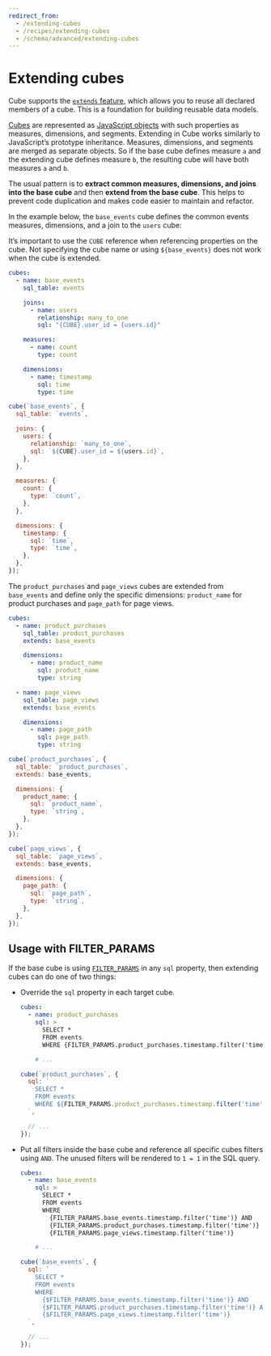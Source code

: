 ```yaml
---
redirect_from:
  - /extending-cubes
  - /recipes/extending-cubes
  - /schema/advanced/extending-cubes
---
```


# Extending cubes

Cube supports the [`extends` feature][ref-schema-ref-cube-extends], which allows
you to reuse all declared members of a cube. This is a foundation for building
reusable data models.

[Cubes][ref-schema-concepts-cubes] are represented as [JavaScript
objects][mdn-js-objects] with such properties as measures, dimensions, and
segments. Extending in Cube works similarly to JavaScript’s prototype
inheritance. Measures, dimensions, and segments are merged as separate objects.
So if the base cube defines measure `a` and the extending cube defines measure
`b`, the resulting cube will have both measures `a` and `b`.

The usual pattern is to **extract common measures, dimensions, and joins into
the base cube** and then **extend from the base cube**. This helps to prevent
code duplication and makes code easier to maintain and refactor.

In the example below, the `base_events` cube defines the common events measures,
dimensions, and a join to the `users` cube:

<InfoBox>

It’s important to use the `CUBE` reference when referencing properties on the
cube. Not specifying the cube name or using `${base_events}` does not work when
the cube is extended.

</InfoBox>

<CodeTabs>

```yaml
cubes:
  - name: base_events
    sql_table: events

    joins:
      - name: users
        relationship: many_to_one
        sql: "{CUBE}.user_id = {users.id}"

    measures:
      - name: count
        type: count

    dimensions:
      - name: timestamp
        sql: time
        type: time
```

```javascript
cube(`base_events`, {
  sql_table: `events`,

  joins: {
    users: {
      relationship: `many_to_one`,
      sql: `${CUBE}.user_id = ${users.id}`,
    },
  },

  measures: {
    count: {
      type: `count`,
    },
  },

  dimensions: {
    timestamp: {
      sql: `time`,
      type: `time`,
    },
  },
});
```

</CodeTabs>

The `product_purchases` and `page_views` cubes are extended from `base_events` and
define only the specific dimensions: `product_name` for product purchases and
`page_path` for page views.

<CodeTabs>

```yaml
cubes:
  - name: product_purchases
    sql_table: product_purchases
    extends: base_events

    dimensions:
      - name: product_name
        sql: product_name
        type: string

  - name: page_views
    sql_table: page_views
    extends: base_events

    dimensions:
      - name: page_path
        sql: page_path
        type: string
```

```javascript
cube(`product_purchases`, {
  sql_table: `product_purchases`,
  extends: base_events,

  dimensions: {
    product_name: {
      sql: `product_name`,
      type: `string`,
    },
  },
});

cube(`page_views`, {
  sql_table: `page_views`,
  extends: base_events,

  dimensions: {
    page_path: {
      sql: `page_path`,
      type: `string`,
    },
  },
});
```

</CodeTabs>

## Usage with FILTER_PARAMS

If the base cube is using [`FILTER_PARAMS`][ref-schema-ref-cube-filter-params]
in any `sql` property, then extending cubes can do one of two things:

- Override the `sql` property in each target cube.

  <CodeTabs>

  ```yaml
  cubes:
    - name: product_purchases
      sql: >
        SELECT *
        FROM events
        WHERE {FILTER_PARAMS.product_purchases.timestamp.filter('time')}

      # ...
  ```

  ```javascript
  cube(`product_purchases`, {
    sql: `
      SELECT *
      FROM events
      WHERE ${FILTER_PARAMS.product_purchases.timestamp.filter('time')}
    `,

    // ...
  });
  ```

  </CodeTabs>

- Put all filters inside the base cube and reference all specific cubes filters
  using `AND`. The unused filters will be rendered to `1 = 1` in the SQL query.
  
  <CodeTabs>

  ```yaml
  cubes:
    - name: base_events
      sql: >
        SELECT *
        FROM events
        WHERE
          {FILTER_PARAMS.base_events.timestamp.filter('time')} AND
          {FILTER_PARAMS.product_purchases.timestamp.filter('time')} AND
          {FILTER_PARAMS.page_views.timestamp.filter('time')}

      # ...
  ```

  ```javascript
  cube(`base_events`, {
    sql: `
      SELECT *
      FROM events
      WHERE
        {$FILTER_PARAMS.base_events.timestamp.filter('time')} AND
        {$FILTER_PARAMS.product_purchases.timestamp.filter('time')} AND
        {$FILTER_PARAMS.page_views.timestamp.filter('time')}
    `,

    // ...
  });
  ```

  </CodeTabs>

[mdn-js-objects]:
  https://developer.mozilla.org/en-US/docs/Web/JavaScript/Reference/Global_Objects/Object
[ref-schema-concepts-cubes]: /schema/fundamentals/concepts#cubes
[ref-schema-ref-cube-extends]: /schema/reference/cube#extends
[ref-schema-ref-cube-filter-params]: /schema/reference/cube#filter-params

